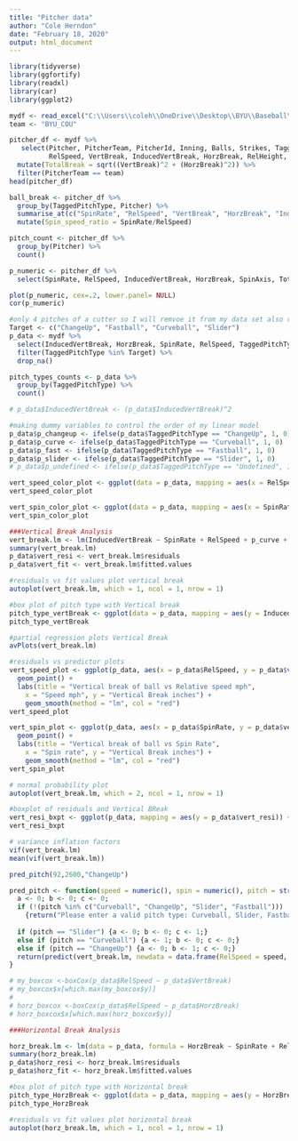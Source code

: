 ---
title: "Pitcher data"
author: "Cole Herndon"
date: "February 18, 2020"
output: html_document
---

```{r}
library(tidyverse)
library(ggfortify)
library(readxl)
library(car)
library(ggplot2)
```

```{r}
mydf <- read_excel("C:\\Users\\coleh\\OneDrive\\Desktop\\BYU\\Baseball\\BYU Pitchers Data.xlsx")
team <- "BYU_COU"
```

```{r}
pitcher_df <- mydf %>% 
   select(Pitcher, PitcherTeam, PitcherId, Inning, Balls, Strikes, TaggedPitchType, PitchCall, SpinRate, 
          RelSpeed, VertBreak, InducedVertBreak, HorzBreak, RelHeight, Extension, SpinAxis) %>% 
  mutate(TotalBreak = sqrt((VertBreak)^2 + (HorzBreak)^2)) %>% 
  filter(PitcherTeam == team)
head(pitcher_df)
```
```{r}
ball_break <- pitcher_df %>% 
  group_by(TaggedPitchType, Pitcher) %>% 
  summarise_at(c("SpinRate", "RelSpeed", "VertBreak", "HorzBreak", "InducedVertBreak", "TotalBreak"), mean, na.rm = TRUE) %>% 
  mutate(Spin_speed_ratio = SpinRate/RelSpeed)

pitch_count <- pitcher_df %>% 
  group_by(Pitcher) %>% 
  count()
```

```{r}
p_numeric <- pitcher_df %>% 
  select(SpinRate, RelSpeed, InducedVertBreak, HorzBreak, SpinAxis, TotalBreak)
```
```{r}
plot(p_numeric, cex=.2, lower.panel= NULL)
cor(p_numeric)
```



```{r}
#only 4 pitches of a cutter so I will remvoe it from my data set also remvoing undefined pitches
Target <- c("ChangeUp", "Fastball", "Curveball", "Slider")
p_data <- mydf %>% 
  select(InducedVertBreak, HorzBreak, SpinRate, RelSpeed, TaggedPitchType) %>% 
  filter(TaggedPitchType %in% Target) %>% 
  drop_na()

pitch_types_counts <- p_data %>% 
  group_by(TaggedPitchType) %>% 
  count()

# p_data$InducedVertBreak <- (p_data$InducedVertBreak)^2

#making dummy variables to control the order of my linear model
p_data$p_changeup <- ifelse(p_data$TaggedPitchType == "ChangeUp", 1, 0)
p_data$p_curve <- ifelse(p_data$TaggedPitchType == "Curveball", 1, 0)
p_data$p_fast <- ifelse(p_data$TaggedPitchType == "Fastball", 1, 0)
p_data$p_slider <- ifelse(p_data$TaggedPitchType == "Slider", 1, 0)
# p_data$p_undefined <- ifelse(p_data$TaggedPitchType == "Undefined", 1, 0)

```
```{r}
vert_speed_color_plot <- ggplot(data = p_data, mapping = aes(x = RelSpeed, y = InducedVertBreak, color = TaggedPitchType)) + geom_point()
vert_speed_color_plot

vert_spin_color_plot <- ggplot(data = p_data, mapping = aes(x = SpinRate, y = InducedVertBreak, color = TaggedPitchType)) + geom_point()
vert_spin_color_plot
```

```{r}
###Vertical Break Analysis
vert_break.lm <- lm(InducedVertBreak ~ SpinRate + RelSpeed + p_curve + p_slider + p_changeup, data = p_data)
summary(vert_break.lm)
p_data$vert_resi <- vert_break.lm$residuals
p_data$vert_fit <- vert_break.lm$fitted.values
```

```{r}
#residuals vs fit values plot vertical break
autoplot(vert_break.lm, which = 1, ncol = 1, nrow = 1)

#box plot of pitch type with Vertical break
pitch_type_vertBreak <- ggplot(data = p_data, mapping = aes(y = InducedVertBreak, x = TaggedPitchType)) + geom_boxplot()
pitch_type_vertBreak

#partial regression plots Vertical Break
avPlots(vert_break.lm)

#residuals vs predictor plots
vert_speed_plot <- ggplot(p_data, aes(x = p_data$RelSpeed, y = p_data$vert_resi)) +
  geom_point() +
  labs(title = "Vertical break of ball vs Relative speed mph",
    x = "Speed mph", y = "Vertical Break inches") +
    geom_smooth(method = "lm", col = "red")
vert_speed_plot

vert_spin_plot <- ggplot(p_data, aes(x = p_data$SpinRate, y = p_data$vert_resi)) +
  geom_point() +
  labs(title = "Vertical break of ball vs Spin Rate",
    x = "Spin rate", y = "Vertical Break inches") +
    geom_smooth(method = "lm", col = "red")
vert_spin_plot

# normal probability plot
autoplot(vert_break.lm, which = 2, ncol = 1, nrow = 1)

#boxplot of residuals and Vertical BReak
vert_resi_bxpt <- ggplot(p_data, mapping = aes(y = p_data$vert_resi)) + geom_boxplot()
vert_resi_bxpt

# variance inflation factors
vif(vert_break.lm)
mean(vif(vert_break.lm))
```
```{r}
pred_pitch(92,2600,"ChangeUp")
```

```{r}
pred_pitch <- function(speed = numeric(), spin = numeric(), pitch = string()) {
  a <- 0; b <- 0; c <- 0;
  if (!(pitch %in% c("Curveball", "ChangeUp", "Slider", "Fastball"))) 
    {return("Please enter a valid pitch type: Curveball, Slider, Fastball, or Changeup")}
  
  if (pitch == "Slider") {a <- 0; b <- 0; c <- 1;}
  else if (pitch == "Curveball") {a <- 1; b <- 0; c <- 0;}
  else if (pitch == "ChangeUp") {a <- 0; b <- 1; c <- 0;}
  return(predict(vert_break.lm, newdata = data.frame(RelSpeed = speed, SpinRate = spin, p_curve = a, p_changeup = b, p_slider = c), interval = "predict", level = .95))
}
```

```{r}
# my_boxcox <-boxCox(p_data$RelSpeed ~ p_data$VertBreak)
# my_boxcox$x[which.max(my_boxcox$y)]
# 
# horz_boxcox <-boxCox(p_data$RelSpeed ~ p_data$HorzBreak)
# horz_boxcox$x[which.max(horz_boxcox$y)]
```

```{r}
###Horizontal Break Analysis

horz_break.lm <- lm(data = p_data, formula = HorzBreak ~ SpinRate + RelSpeed + p_curve + p_slider + p_changeup)
summary(horz_break.lm)
p_data$horz_resi <- horz_break.lm$residuals
p_data$horz_fit <- horz_break.lm$fitted.values

#box plot of pitch type with Horizontal break
pitch_type_HorzBreak <- ggplot(data = p_data, mapping = aes(y = HorzBreak, x = TaggedPitchType)) + geom_boxplot()
pitch_type_HorzBreak

#residuals vs fit values plot horizontal break
autoplot(horz_break.lm, which = 1, ncol = 1, nrow = 1)
```

